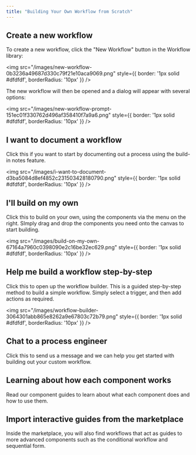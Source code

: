 ```yaml
---
title: "Building Your Own Workflow from Scratch"
---
```


## Create a new workflow

To create a new workflow, click the "New Workflow" button in the Workflow library:

<img src="/images/new-workflow-0b3236a49687d330c79f21e10aca9069.png" style={{
  border: '1px solid #dfdfdf',
  borderRadius: '10px'
}} />

The new workflow will then be opened and a dialog will appear with several options:

<img src="/images/new-workflow-prompt-151ec01f330762d496af358410f7a9a6.png" style={{
  border: '1px solid #dfdfdf',
  borderRadius: '10px'
}} />

## I want to document a workflow

Click this if you want to start by documenting out a process using the build-in notes feature.

<img src="/images/i-want-to-document-d3ba5084d8ef4852c231503428180790.png" style={{
  border: '1px solid #dfdfdf',
  borderRadius: '10px'
}} />

## I'll build on my own

Click this to build on your own, using the components via the menu on the right. SImply drag and drop the components you need onto the canvas to start building.

<img src="/images/build-on-my-own-67164a7960c0398090e2c16be32ec629.png" style={{
  border: '1px solid #dfdfdf',
  borderRadius: '10px'
}} />

## Help me build a workflow step-by-step

Click this to open up the workflow builder. This is a guided step-by-step method to build a simple workflow. Simply select a trigger, and then add actions as required.

<img src="/images/workflow-builder-3064301abb865e8262a9e67803c72b79.png" style={{
  border: '1px solid #dfdfdf',
  borderRadius: '10px'
}} />

## Chat to a process engineer

Click this to send us a message and we can help you get started with building out your custom workflow.

## Learning about how each component works

Read our component guides to learn about what each component does and how to use them.

<Card title="Component Guides" icon="books" icontype="duotone" href="#"></Card>

## Import interactive guides from the marketplace

Inside the marketplace, you will also find workflows that act as guides to more advanced components such as the conditional workflow and sequential form.

<Card title="Marketplace Guides" icon="shop" icontype="duotone" href="#"></Card>
